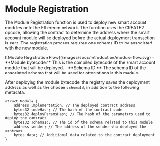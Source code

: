 # Module Registration
The Module Registration function is used to deploy new smart account modules onto the Ethereum network. The function uses the CREATE2 opcode, allowing the contract to determine the address where the smart account module will be deployed before the actual deployment transaction is sent. The registration process requires one schema ID to be associated with the new module.

<Fence className="bg-gray-100">
![Module Registration Flow](/images/docs/introduction/module-flow.svg)
</Fence>
- **Module bytecode:** This is the compiled bytecode of the smart account module that will be deployed.
- **Schema ID:** The schema ID of the associated schema that will be used for attestations in this module.


After deploying the module bytecode, the registry saves the deployment address as well as the chosen `schemaId`, in addition to the following metadata.
```solidity
struct Module {
    address implementation; // The deployed contract address
    bytes32 codeHash; // The hash of the contract code
    bytes32 deployParamsHash; // The hash of the parameters used to deploy the contract
    bytes32 schemaId; // The id of the schema related to this module
    address sender; // The address of the sender who deployed the contract
    bytes data; // Additional data related to the contract deployment
}
```

